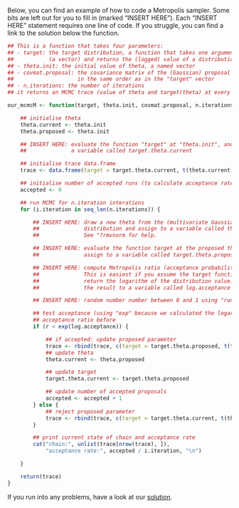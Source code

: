 Below, you can find an example of how to code a Metropolis sampler. Some bits are left out for you to fill in (marked "INSERT HERE"). Each "INSERT HERE" statement requires one line of code. If you struggle, you can find a link to the solution below the function.

```r
## This is a function that takes four parameters:
## - target: the target distribution, a function that takes one argument
##           (a vector) and returns the (logged) value of a distribution
## - theta.init: the initial value of theta, a named vector
## - covmat.proposal: the covariance matrix of the (Gaussian) proposal distribution,
##                    in the same order as in the "target" vector
## - n.iterations: the number of iterations
## it returns an MCMC trace (value of theta and target(theta) at every MCMC step)

our_mcmcM <- function(target, theta.init, covmat.proposal, n.iterations) {

    ## initialise theta
    theta.current <- theta.init
    theta.proposed <- theta.init

    ## INSERT HERE: evaluate the function "target" at "theta.init", and assign to 
    ##              a variable called target.theta.current

    ## initialise trace data.frame
    trace <- data.frame(target = target.theta.current, t(theta.current))

    ## initialise number of accepted runs (to calculate acceptance rate later)
    accepted <- 0

    ## run MCMC for n.iteration interations
    for (i.iteration in seq_len(n.iterations)) {

        ## INSERT HERE: draw a new theta from the (multivariate Gaussian) proposal 
        ##              distribution and assign to a variable called theta.proposed. 
        ##              See "?rmvnorm for help.

        ## INSERT HERE: evaluate the function target at the proposed theta and
        ##              assign to a variable called target.theta.proposed

        ## INSERT HERE: compute Metropolis ratio (acceptance probability). 
        ##              This is easiest if you assume the target function to 
        ##              return the logarithm of the distribution value. Assign
        ##              the result to a variable called log.acceptance

        ## INSERT HERE: random number number between 0 and 1 using "runif"

        ## test acceptance (using "exp" because we calculated the logarithm of the
        ## acceptance ratio before
        if (r < exp(log.acceptance)) {

            ## if accepted: update proposed parameter
            trace <- rbind(trace, c(target = target.theta.proposed, t(theta.proposed)))
            ## update theta
            theta.current <- theta.proposed

            ## update target
            target.theta.current <- target.theta.proposed

            ## update number of accepted proposals
            accepted <- accepted + 1
        } else {
            ## reject proposed parameter
            trace <- rbind(trace, c(target = target.theta.current, t(theta.current)))
        }

        ## print current state of chain and acceptance rate
        cat("chain:", unlist(trace[nrow(trace), ]),
            "acceptance rate:", accepted / i.iteration, "\n")

    }

    return(trace)
}
```

If you run into any problems, have a look at our [solution](mcmc_example_solution.md).